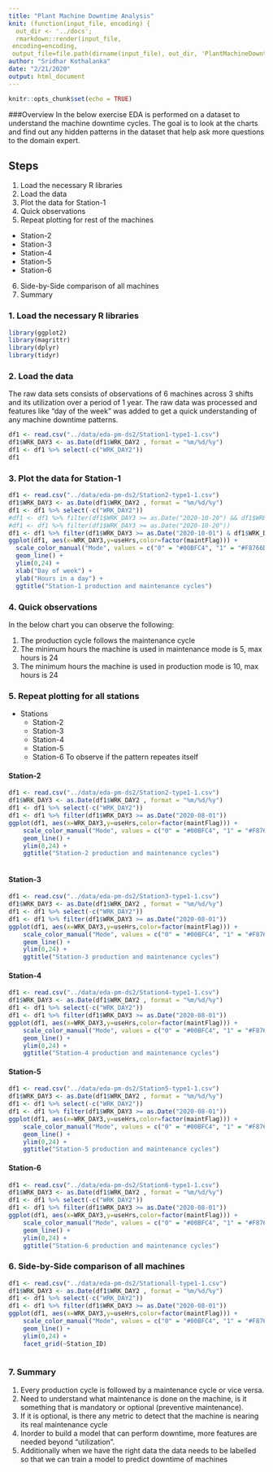 ```yaml
---
title: "Plant Machine Downtime Analysis"
knit: (function(input_file, encoding) {
  out_dir <- '../docs';
  rmarkdown::render(input_file,
 encoding=encoding,
 output_file=file.path(dirname(input_file), out_dir, 'PlantMachineDowntimeAnalysis.html'))})
author: "Sridhar Kothalanka"
date: "2/21/2020"
output: html_document
---
```


```r
knitr::opts_chunk$set(echo = TRUE)
```

###Overview
In the below exercise EDA is performed on a dataset to understand the machine downtime cycles. The goal is to look at the charts and find out any hidden patterns in the dataset that help ask more questions to the domain expert.

## Steps
1. Load the necessary R libraries
2. Load the data
3. Plot the data for Station-1
4. Quick observations
5. Repeat plotting for rest of the machines
  + Station-2
  + Station-3
  + Station-4
  + Station-5
  + Station-6
6. Side-by-Side comparison of all machines
7. Summary

### 1. Load the necessary R libraries
```r
library(ggplot2)
library(magrittr)
library(dplyr)
library(tidyr)
```

### 2. Load the data
The raw data sets consists of observations of 6 machines across 3 shifts and its utilization over a period of 1 year. The raw data was processed and features like "day of the week" was added to get a quick understanding of any machine downtime patterns.

```r
df1 <- read.csv("../data/eda-pm-ds2/Station1-type1-1.csv") 
df1$WRK_DAY3 <- as.Date(df1$WRK_DAY2 , format = "%m/%d/%y")
df1 <- df1 %>% select(-c("WRK_DAY2"))
df1
```

### 3. Plot the data for Station-1

```r
df1 <- read.csv("../data/eda-pm-ds2/Station2-type1-1.csv") 
df1$WRK_DAY3 <- as.Date(df1$WRK_DAY2 , format = "%m/%d/%y")
df1 <- df1 %>% select(-c("WRK_DAY2"))
#df1 <- df1 %>% filter(df1$WRK_DAY3 >= as.Date("2020-10-20") && df1$WRK_DAY3 <= as.Date("2020-10-30"))
#df1 <- df1 %>% filter(df1$WRK_DAY3 >= as.Date("2020-10-20"))
df1 <- df1 %>% filter(df1$WRK_DAY3 >= as.Date("2020-10-01") & df1$WRK_DAY3 <= as.Date("2020-10-30"))
ggplot(df1, aes(x=WRK_DAY3,y=useHrs,color=factor(maintFlag))) + 
  scale_color_manual("Mode", values = c("0" = "#00BFC4", "1" = "#F8766D"),labels = c("Production", "Maintenance")) +
  geom_line() +
  ylim(0,24) +
  xlab("Day of week") +
  ylab("Hours in a day") +
  ggtitle("Station-1 production and maintenance cycles")

```

### 4. Quick observations
In the below chart you can observe the following:

1. The production cycle follows the maintenance cycle
2. The minimum hours the machine is used in maintenance mode is 5, max hours is 24
3. The minimum hours the machine is used in production mode is 10, max hours is 24

### 5. Repeat plotting for all stations

* Stations
  + Station-2
  + Station-3
  + Station-4
  + Station-5
  + Station-6
To observe if the pattern repeates itself

#### Station-2

```r
df1 <- read.csv("../data/eda-pm-ds2/Station2-type1-1.csv") 
df1$WRK_DAY3 <- as.Date(df1$WRK_DAY2 , format = "%m/%d/%y")
df1 <- df1 %>% select(-c("WRK_DAY2"))
df1 <- df1 %>% filter(df1$WRK_DAY3 >= as.Date("2020-08-01"))
ggplot(df1, aes(x=WRK_DAY3,y=useHrs,color=factor(maintFlag))) + 
    scale_color_manual("Mode", values = c("0" = "#00BFC4", "1" = "#F8766D"),labels = c("Production", "Maintenance")) +
    geom_line() +
    ylim(0,24) +
    ggtitle("Station-2 production and maintenance cycles")
  
```

#### Station-3

```r
df1 <- read.csv("../data/eda-pm-ds2/Station3-type1-1.csv") 
df1$WRK_DAY3 <- as.Date(df1$WRK_DAY2 , format = "%m/%d/%y")
df1 <- df1 %>% select(-c("WRK_DAY2"))
df1 <- df1 %>% filter(df1$WRK_DAY3 >= as.Date("2020-08-01"))
ggplot(df1, aes(x=WRK_DAY3,y=useHrs,color=factor(maintFlag))) + 
    scale_color_manual("Mode", values = c("0" = "#00BFC4", "1" = "#F8766D"),labels = c("Production", "Maintenance")) +
    geom_line() +
    ylim(0,24) +
    ggtitle("Station-3 production and maintenance cycles")
```

#### Station-4

```r
df1 <- read.csv("../data/eda-pm-ds2/Station4-type1-1.csv") 
df1$WRK_DAY3 <- as.Date(df1$WRK_DAY2 , format = "%m/%d/%y")
df1 <- df1 %>% select(-c("WRK_DAY2"))
df1 <- df1 %>% filter(df1$WRK_DAY3 >= as.Date("2020-08-01"))
ggplot(df1, aes(x=WRK_DAY3,y=useHrs,color=factor(maintFlag))) + 
    scale_color_manual("Mode", values = c("0" = "#00BFC4", "1" = "#F8766D"),labels = c("Production", "Maintenance")) +
    geom_line() +
    ylim(0,24) +
    ggtitle("Station-4 production and maintenance cycles")
```

#### Station-5

```r
df1 <- read.csv("../data/eda-pm-ds2/Station5-type1-1.csv") 
df1$WRK_DAY3 <- as.Date(df1$WRK_DAY2 , format = "%m/%d/%y")
df1 <- df1 %>% select(-c("WRK_DAY2"))
df1 <- df1 %>% filter(df1$WRK_DAY3 >= as.Date("2020-08-01"))
ggplot(df1, aes(x=WRK_DAY3,y=useHrs,color=factor(maintFlag))) + 
    scale_color_manual("Mode", values = c("0" = "#00BFC4", "1" = "#F8766D"),labels = c("Production", "Maintenance")) +
    geom_line() +
    ylim(0,24) +
    ggtitle("Station-5 production and maintenance cycles")
```

#### Station-6

```r
df1 <- read.csv("../data/eda-pm-ds2/Station6-type1-1.csv") 
df1$WRK_DAY3 <- as.Date(df1$WRK_DAY2 , format = "%m/%d/%y")
df1 <- df1 %>% select(-c("WRK_DAY2"))
df1 <- df1 %>% filter(df1$WRK_DAY3 >= as.Date("2020-08-01"))
ggplot(df1, aes(x=WRK_DAY3,y=useHrs,color=factor(maintFlag))) + 
    scale_color_manual("Mode", values = c("0" = "#00BFC4", "1" = "#F8766D"),labels = c("Production", "Maintenance")) +
    geom_line() +
    ylim(0,24) +
    ggtitle("Station-6 production and maintenance cycles")
```

### 6. Side-by-Side comparison of all machines

```r
df1 <- read.csv("../data/eda-pm-ds2/Stationall-type1-1.csv") 
df1$WRK_DAY3 <- as.Date(df1$WRK_DAY2 , format = "%m/%d/%y")
df1 <- df1 %>% select(-c("WRK_DAY2"))
df1 <- df1 %>% filter(df1$WRK_DAY3 >= as.Date("2020-08-01"))
ggplot(df1, aes(x=WRK_DAY3,y=useHrs,color=factor(maintFlag))) + 
    scale_color_manual("Mode", values = c("0" = "#00BFC4", "1" = "#F8766D"),labels = c("Production", "Maintenance")) +
    geom_line() +
    ylim(0,24) +
    facet_grid(~Station_ID)
  
```


### 7. Summary

1. Every production cycle is followed by a maintenance cycle or vice versa.
2. Need to understand what maintenance is done on the machine, is it something that is mandatory or optional (preventive maintenance).
3. If it is optional, is there any metric to detect that the machine is nearing its real maintenance cycle
4. Inorder to build a model that can perform downtime, more features are needed beyond "utilization".
5. Additionally when we have the right data the data needs to be labelled so that we can train a model to predict downtime of machines




